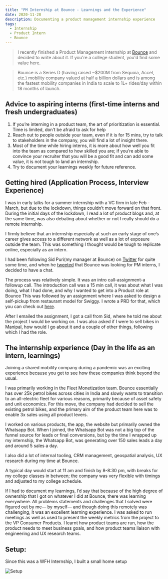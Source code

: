 ```yaml
---
title: "PM Internship at Bounce - Learnings and the Experience"
date: 2020-11-28
description: Documenting a product management internship experience
tags:
  - Internship
  - Product Intern
  - Bounce
---
```



> I recently finished a Product Management Internship at [Bounce](https://www.linkedin.com/company/bounceshare/) and decided to write about it. If you're a college student, you'd find some value here.

> Bounce is a Series D (having raised ~$200M from Sequoia, Accel, etc.) mobility company valued at half a billion dollars and is among the fastest mobility companies in India to scale to 1L+ rides/day within 18 months of launch.


## Advice to aspiring interns (first-time interns and fresh undergraduates)



1. If you’re interning in a product team, the art of prioritization is essential. Time is limited, don’t be afraid to ask for help
2. Reach out to people outside your team, even if it is for 15 mins, try to talk to stakeholders in the company, you will find a lot of insight there.
3. Most of the time while hiring interns, it is more about how well you fit into the team as compared to how skilled you are; if you’re able to convince your recruiter that you will be a good fit and can add some value, it is not tough to land an internship.
4. Try to document your learnings weekly for future reference.


## Getting hired (Application Process, Interview Experience)

I was in early talks for a summer internship with a VC firm in late Feb - March, but due to the lockdown, things couldn’t move forward on that front. During the initial days of the lockdown, I read a lot of product blogs and, at the same time,  was also debating about whether or not I really should do a remote internship.

I firmly believe that an internship especially at such an early stage of one’s career gives access to a different network as well as a lot of exposure outside the team. This was something I thought would be tough to replicate online, especially as an intern.

I had been following Sid Puri(my manager at Bounce) on [Twitter](https://twitter.com/PuriSid ) for quite some time, and when he [tweeted](https://twitter.com/PuriSid/status/1293570941583126536?s=20) that Bounce was looking for PM interns, I decided to have a chat.

The process was relatively simple. It was an intro call-assignment-a followup call.
The introduction call was a 15 min call, it was about what I was doing, what I had done, and why I wanted to get into a Product role at Bounce
This was followed by an assignment where I was asked to design a self-pickup from restaurant model for Swiggy. I wrote a PRD for that, which you can check out [here](https://bit.ly/SwiggyPRD).

After I emailed the assignment, I got a call from Sid, where he told me about the project I would be working on. I was also asked if I were to sell bikes in Manipal, how would I go about it and a couple of other things, following which I had the role.


## The internship experience (Day in the life as an intern, learnings)

Joining a shared mobility company during a pandemic was an exciting experience because you get to see how these companies think beyond the usual.

I was primarily working in the Fleet Monetization team. Bounce essentially has over 25k petrol bikes across cities in India and slowly wants to transition to an all-electric fleet for various reasons, primarily because of asset safety and unit economics.
For this move, the company had decided to sell the existing petrol bikes, and the primary aim of the product team here was to enable 3x sales using all product levers.

I worked on various products, the app, the website but primarily owned the Whatsapp Bot. When I joined, the Whatsapp Bot was not a big top of the funnel source for leads or final conversions, but by the time I wrapped up my internship, the Whatsapp Bot, was generating over 150 sales leads a day and around 5 sales a day.

I also did a lot of internal tooling, CRM management, geospatial analysis, UX research during my time at Bounce.

A typical day would start at 11 am and finish by 8-8:30 pm, with breaks for my college classes in between; the company was very flexible with timings and adjusted to my college schedule.

If I had to document my learnings, I’d say that because of the high degree of ownership that I got on whatever I did at Bounce, there was learning everywhere. All problems statements and challenges that I solved were figured out by me— by myself— and though doing this remotely was challenging, it was an excellent learning experience.
I was asked to run meetings as well as used to present the weekly metrics from the project to the VP Consumer Products.
I learnt how product teams are run, how the product needs to meet business goals, and how product teams liaison with engineering and UX research teams.

## Setup:
Since this was a WFH Internship, I built a small home setup

 ![Setup](./setup.jpeg)


